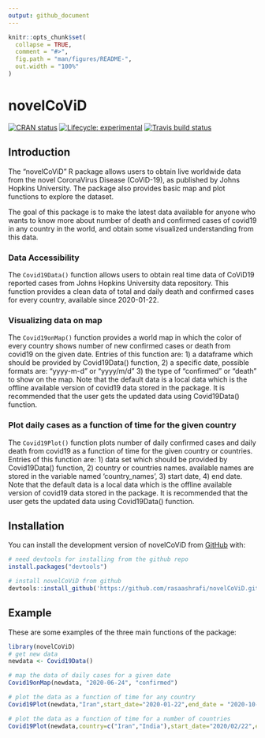 ```yaml
---
output: github_document
---
```


<!-- README.md is generated from README.Rmd. Please edit that file -->

```r
knitr::opts_chunk$set(
  collapse = TRUE,
  comment = "#>",
  fig.path = "man/figures/README-",
  out.width = "100%"
)
```

# novelCoViD

<!-- badges: start -->
[![CRAN status](https://www.r-pkg.org/badges/version/novelCoViD)](https://CRAN.R-project.org/package=novelCoViD)
[![Lifecycle: experimental](https://img.shields.io/badge/lifecycle-experimental-orange.svg)](https://www.tidyverse.org/lifecycle/#experimental)
[![Travis build status](https://travis-ci.com/rasaashrafi/novelCoViD.svg?branch=master)](https://travis-ci.com/rasaashrafi/novelCoViD)
<!-- badges: end -->

## Introduction 
The "novelCoViD" R package allows users to obtain live worldwide data from the
novel CoronaVirus Disease (CoViD-19), as published by Johns Hopkins University. The package also provides basic map and plot functions to explore the dataset.

The goal of this package is to make the latest data available for anyone who wants to
know more about number of death and confirmed cases of covid19 in any country in the world, and 
obtain some visualized understanding from this data.

### Data Accessibility
The `Covid19Data()` function allows users to obtain real time data of CoViD19 reported cases from Johns Hopkins University data repository. This function provides a clean data of total and daily death and confirmed cases for every country, available since 2020-01-22.

### Visualizing data on map 
The `Covid19onMap()` function provides a world map in which the color of every country shows number of new confirmed cases or death from covid19 on the given date. Entries of this function are: 
1) a dataframe which should be provided by Covid19Data() function, 
2) a specific date, possible formats are: "yyyy-m-d" or "yyyy/m/d"
3) the type of "confirmed" or "death" to show on the map. 
Note that the default data is a local data which is the offline available version of covid19 data stored in the package. It is recommended that the user gets the updated data using Covid19Data() function.

### Plot daily cases as a function of time for the given country
The `Covid19Plot()` function plots number of daily confirmed cases and daily death from covid19 as a function of time for the given country or countries. Entries of this function are: 
1) data set which should be provided by Covid19Data() function, 
2) country or countries names. available names are stored in the variable named 'country_names',
3) start date, 
4) end date.
Note that the default data is a local data which is the offline available version of covid19 data stored in the package. It is recommended that the user gets the updated data using Covid19Data() function.



## Installation

You can install the development version of novelCoViD from [GitHub](https://github.com/) with:

``` r
# need devtools for installing from the github repo
install.packages("devtools")

# install novelCoViD from github
devtools::install_github('https://github.com/rasaashrafi/novelCoViD.git')
```

## Example

These are some examples of the three main functions of the package:

```r
library(novelCoViD)
# get new data
newdata <- Covid19Data()
```

```r
# map the data of daily cases for a given date
Covid19onMap(newdata, "2020-06-24", "confirmed")
```

```r
# plot the data as a function of time for any country
Covid19Plot(newdata,"Iran",start_date="2020-01-22",end_date = "2020-10-24")
```


```r
# plot the data as a function of time for a number of countries
Covid19Plot(newdata,country=c("Iran","India"),start_date="2020/02/22",end_date = "2020/05/15")
```




